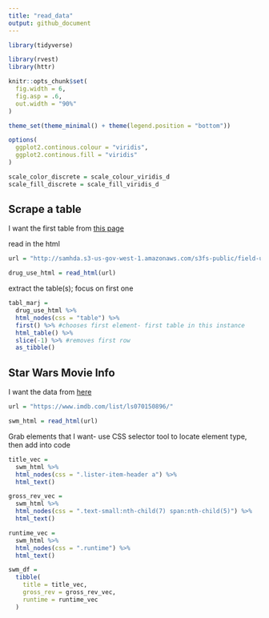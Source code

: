 ```yaml
---
title: "read_data"
output: github_document
---
```


```r

library(tidyverse)

library(rvest)
library(httr)

knitr::opts_chunk$set(
  fig.width = 6,
  fig.asp = .6,
  out.width = "90%"
)

theme_set(theme_minimal() + theme(legend.position = "bottom"))

options(
  ggplot2.continous.colour = "viridis",
  ggplot2.continous.fill = "viridis"
)

scale_color_discrete = scale_colour_viridis_d
scale_fill_discrete = scale_fill_viridis_d

```

## Scrape a table

I want the first table from [this page
](http://samhda.s3-us-gov-west-1.amazonaws.com/s3fs-public/field-uploads/2k15StateFiles/NSDUHsaeShortTermCHG2015.htm)


read in the html

```r

url = "http://samhda.s3-us-gov-west-1.amazonaws.com/s3fs-public/field-uploads/2k15StateFiles/NSDUHsaeShortTermCHG2015.htm"

drug_use_html = read_html(url)

```


extract the table(s); focus on first one

```r
tabl_marj =
  drug_use_html %>%
  html_nodes(css = "table") %>%
  first() %>% #chooses first element- first table in this instance
  html_table() %>%
  slice(-1) %>% #removes first row
  as_tibble()

```

## Star Wars Movie Info

I want the data from [here](https://www.imdb.com/list/ls070150896/)

```r

url = "https://www.imdb.com/list/ls070150896/"

swm_html = read_html(url)

```

Grab elements that I want- use CSS selector tool to locate element type, then add into code

```r

title_vec = 
  swm_html %>%
  html_nodes(css = ".lister-item-header a") %>%
  html_text()

gross_rev_vec = 
  swm_html %>%
  html_nodes(css = ".text-small:nth-child(7) span:nth-child(5)") %>%
  html_text() 

runtime_vec =
  swm_html %>%
  html_nodes(css = ".runtime") %>%
  html_text() 

swm_df =
  tibble(
    title = title_vec,
    gross_rev = gross_rev_vec,
    runtime = runtime_vec
  )

```





